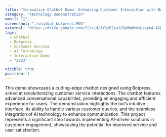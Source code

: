 ```yaml
---
title: "Innovative Chatbot Demo: Enhancing Customer Interaction with Botpress"
category: "Technology Demonstration"
emoji: "🤖"
screenshot: "./chatbot_botpress.PNG"
external: "https://drive.google.com/file/d/1YSzB2jwi2OpMnWMbzLsxym4-ASBgnMQM/view?usp=sharing"
tags:
  - Chatbot
  - Botpress
  - Customer Service
  - AI Technology
  - Interactive Demo
  - "2023"

visible: true
position: 1
---
```


This demo showcases a cutting-edge chatbot designed using Botpress, aimed at revolutionizing customer service interactions. The chatbot features advanced conversational capabilities, providing an engaging and efficient experience for users. The demonstration highlights the bot’s intuitive interface, its ability to handle various customer queries, and the seamless integration of AI technology to enhance communication. This project represents a significant step towards implementing AI-driven solutions in customer engagement, showcasing the potential for improved service and user satisfaction.
